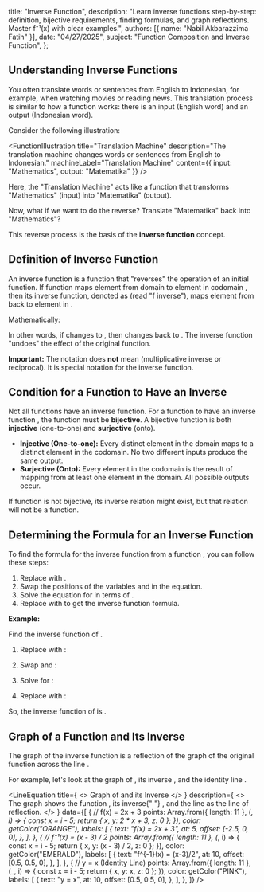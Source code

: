 
  title: "Inverse Function",
  description: "Learn inverse functions step-by-step: definition, bijective requirements, finding formulas, and graph reflections. Master f⁻¹(x) with clear examples.",
  authors: [{ name: "Nabil Akbarazzima Fatih" }],
  date: "04/27/2025",
  subject: "Function Composition and Inverse Function",
};

## Understanding Inverse Functions

You often translate words or sentences from English to Indonesian, for example, when watching movies or reading news. This translation process is similar to how a function works: there is an input (English word) and an output (Indonesian word).

Consider the following illustration:

<FunctionIllustration
  title="Translation Machine"
  description="The translation machine changes words or sentences from English to Indonesian."
  machineLabel="Translation Machine"
  content={{ input: "Mathematics", output: "Matematika" }}
/>

Here, the "Translation Machine" acts like a function that transforms "Mathematics" (input) into "Matematika" (output).

Now, what if we want to do the reverse? Translate "Matematika" back into "Mathematics"?

This reverse process is the basis of the **inverse function** concept.

## Definition of Inverse Function

An inverse function is a function that "reverses" the operation of an initial function. If function <InlineMath math="f" /> maps element <InlineMath math="x" /> from domain <InlineMath math="A" /> to element <InlineMath math="y" /> in codomain <InlineMath math="B" />, then its inverse function, denoted as <InlineMath math="f^{-1}" /> (read "f inverse"), maps element <InlineMath math="y" /> from <InlineMath math="B" /> back to element <InlineMath math="x" /> in <InlineMath math="A" />.

Mathematically:

<BlockMath math="y = f(x) \iff x = f^{-1}(y)" />

In other words, if <InlineMath math="f" /> changes <InlineMath math="x" /> to <InlineMath math="y" />, then <InlineMath math="f^{-1}" /> changes <InlineMath math="y" /> back to <InlineMath math="x" />. The inverse function "undoes" the effect of the original function.

**Important:** The notation <InlineMath math="f^{-1}(x)" /> does **not** mean <InlineMath math="\frac{1}{f(x)}" /> (multiplicative inverse or reciprocal). It is special notation for the inverse function.

## Condition for a Function to Have an Inverse

Not all functions have an inverse function. For a function <InlineMath math="f" /> to have an inverse function <InlineMath math="f^{-1}" />, the function <InlineMath math="f" /> must be **bijective**. A bijective function is both **injective** (one-to-one) and **surjective** (onto).

- **Injective (One-to-one):** Every distinct element in the domain maps to a distinct element in the codomain. No two different inputs produce the same output.
- **Surjective (Onto):** Every element in the codomain is the result of mapping from at least one element in the domain. All possible outputs occur.

If function <InlineMath math="f" /> is not bijective, its inverse relation might exist, but that relation will not be a function.

## Determining the Formula for an Inverse Function

To find the formula for the inverse function <InlineMath math="f^{-1}(x)" /> from a function <InlineMath math="f(x)" />, you can follow these steps:

1.  Replace <InlineMath math="f(x)" /> with <InlineMath math="y" />.
2.  Swap the positions of the variables <InlineMath math="x" /> and <InlineMath math="y" /> in the equation.
3.  Solve the equation for <InlineMath math="y" /> in terms of <InlineMath math="x" />.
4.  Replace <InlineMath math="y" /> with <InlineMath math="f^{-1}(x)" /> to get the inverse function formula.

**Example:**

Find the inverse function of <InlineMath math="f(x) = 2x + 3" />.

1.  Replace <InlineMath math="f(x)" /> with <InlineMath math="y" />:

    <BlockMath math="y = 2x + 3" />

2.  Swap <InlineMath math="x" /> and <InlineMath math="y" />:

    <BlockMath math="x = 2y + 3" />

3.  Solve for <InlineMath math="y" />:

    <div className="flex flex-col gap-4">
      <BlockMath math="x - 3 = 2y" />
      <BlockMath math="\frac{x - 3}{2} = y" />
    </div>

4.  Replace <InlineMath math="y" /> with <InlineMath math="f^{-1}(x)" />:

    <BlockMath math="f^{-1}(x) = \frac{x - 3}{2}" />

So, the inverse function of <InlineMath math="f(x) = 2x + 3" /> is <InlineMath math="f^{-1}(x) = \frac{x - 3}{2}" />.

## Graph of a Function and Its Inverse

The graph of the inverse function <InlineMath math="f^{-1}(x)" /> is a reflection of the graph of the original function <InlineMath math="f(x)" /> across the line <InlineMath math="y = x" />.

For example, let's look at the graph of <InlineMath math="f(x) = 2x + 3" />, its inverse <InlineMath math="f^{-1}(x) = \frac{x - 3}{2}" />, and the identity line <InlineMath math="y=x" />.

<LineEquation
  title={
    <>
      Graph of <InlineMath math="f(x)" /> and its Inverse
    </>
  }
  description={
    <>
      The graph shows the function <InlineMath math="f(x)" />, its inverse{" "}
      <InlineMath math="f^{-1}(x)" />, and the line <InlineMath math="y=x" /> as
      the line of reflection.
    </>
  }
  data={[
    {
      // f(x) = 2x + 3
      points: Array.from({ length: 11 }, (_, i) => {
        const x = i - 5;
        return { x, y: 2 * x + 3, z: 0 };
      }),
      color: getColor("ORANGE"),
      labels: [
        {
          text: "f(x) = 2x + 3",
          at: 5,
          offset: [-2.5, 0, 0],
        },
      ],
    },
    {
      // f⁻¹(x) = (x - 3) / 2
      points: Array.from({ length: 11 }, (_, i) => {
        const x = i - 5;
        return { x, y: (x - 3) / 2, z: 0 };
      }),
      color: getColor("EMERALD"),
      labels: [
        {
          text: "f^{-1}(x) = (x-3)/2",
          at: 10,
          offset: [0.5, 0.5, 0],
        },
      ],
    },
    {
      // y = x (Identity Line)
      points: Array.from({ length: 11 }, (_, i) => {
        const x = i - 5;
        return { x, y: x, z: 0 };
      }),
      color: getColor("PINK"),
      labels: [
        {
          text: "y = x",
          at: 10,
          offset: [0.5, 0.5, 0],
        },
      ],
    },
  ]}
/>
